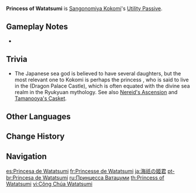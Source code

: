 {{Talent Infobox
|image         = Talent Princess of Watatsumi.png
|character     = Sangonomiya Kokomi
|type          = Utility Passive
|info          = Decreases [[swimming]] [[Stamina]] consumption for your own party members by 20%.<br>Not stackable with Passive Talents that provide the exact same effects.
|utility1      = Stamina
|utility2      = Swimming
|utility3      = Party
}}
{{Description|"Kokomi spent her childhood on [[Watatsumi Island]]. Playing among darting fish and rolling waves, she feels at home in the water."|2=[[Dainsleif]] in [https://youtu.be/EUrrZCxlkiU Collected Miscellany - "Sangonomiya Kokomi: Secret Tides of the Heart"]}}
'''Princess of Watatsumi''' is [[Sangonomiya Kokomi]]'s [[Utility Passive]].

==Gameplay Notes==
* {{Talent Note|character=Kokomi|talent=Princess of Watatsumi|alive}}
{{Talents by Category List|Swimming Talents|header=identical|nottitle=Princess of Watatsumi}}

==Trivia==
* The Japanese sea god {{w|Watatsumi}} is believed to have several daughters, but the most relevant one to Kokomi is perhaps the princess {{Lang|{{w|Oto-hime}}|ja=乙姫|ja_lit=Younger Sister Princess}}, who is said to live in the {{w|Ryūgū-jō|Ryuuguu-jou}} (Dragon Palace Castle), which is often equated with the divine sea realm {{W|Ryukyuan religion#Nirai Kanai|Nirai Kanai}} in the Ryukyuan mythology. See also [[Nereid's Ascension]] and [[Tamanooya's Casket]].

==Other Languages==
{{Other Languages
|en      = Princess of Watatsumi
|zhs     = 海祇姬君
|zhs_rm  = Hǎiqí Jī Jūn
|zht     = 海祇姬君
|zht_rm  = Hǎiqí Jī Jūn
|zh_tl   = Watatsumi Princess
|ja      = 海祇の姬君
|ja_rm   = Watatsumi no Himegimi
|ja_tl   = Princess of Watatsumi
|ko      = 와타츠미의 공주
|ko_rm   = Watacheumi-ui Gongju
|ko_tl   = Princess of Watatsumi
|es      = Princesa de Watatsumi
|es_tl   = Princess of Watatsumi
|fr      = Princesse de Watatsumi
|fr_tl   = Princess of Watatsumi
|ru      = Принцесса Ватацуми
|ru_tl   = Princess of Watatsumi
|th      = Princess of Watatsumi
|vi      = Công Chúa Watatsumi
|vi_tl   = Princess of Watatsumi
|de      = Prinzessin von Watatsumi
|de_tl   = Princess of Watatsumi
|id      = Princess of Watatsumi
|pt      = Princesa de Watatsumi
|pt_tl   = Princess of Watatsumi
|tr      = Watatsumi'nin Prensesi
|tr_tl   = Watatsumi's Princess
|it      = Principessa di Watatsumi
|it_tl   = Princess of Watatsumi
}}

==Change History==
{{Change History|2.1}}

==Navigation==
{{Talent Navbox|Sangonomiya Kokomi}}

[[es:Princesa de Watatsumi]]
[[fr:Princesse de Watatsumi]]
[[ja:海祇の姬君]]
[[pt-br:Princesa de Watatsumi]]
[[ru:Принцесса Ватацуми]]
[[th:Princess of Watatsumi]]
[[vi:Công Chúa Watatsumi]]